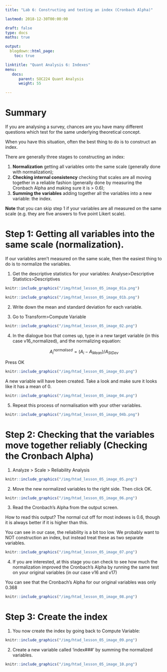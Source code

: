 ```yaml
---
title: "Lab 6: Constructing and testing an index (Cronbach Alpha)"

lastmod: 2018-12-30T00:00:00

draft: false
type: docs
maths: true	

output:
  blogdown::html_page:
    toc: true

linktitle: "Quant Analysis 6: Indexes"
menu:
   docs:
      parent: SOC224 Quant Analysis
      weight: 55

---
```

<style> img { padding:1px; border:1px solid #021a40; } </style>

# Summary
If you are analysing a survey, chances are you have many different questions which test for the same underlying theoretical concept. 

When you have this situation, often the best thing to do is to construct an index. 

There are generally three stages to constructing an index: 

1. **Normalization** getting all variables onto the same scale (generally done with normalization); 
2. **Checking internal consistency** checking that scales are all moving together in a reliable fashion (generally done by measuring the Cronbach Alpha and making sure it is > 0.6);
3. **Summing the variables** adding together all the variables into a new variable: the index.

**Note** that you can skip step 1 if your variables are all measured on the same scale (e.g. they are five answers to five point Likert scale).

# Step 1: Getting all variables into the same scale (normalization).

If our variables aren't measured on the same scale, then the easiest thing to do is to normalize the variables. 

1)  Get the descriptive statistics for your variables: Analyse>Descriptive Statistics>Descriptives

```r
knitr::include_graphics("/img/htad_lesson_05_image_01a.png")
```

```r
knitr::include_graphics("/img/htad_lesson_05_image_01b.png")
```

2)  Write down the mean and standard deviation for each variable. 

3)  Go to Transform>Compute Variable

```r
knitr::include_graphics("/img/htad_lesson_05_image_02.png")
```

4)  In the dialogue box that comes up, type in a new target variable (in this case v16_normalized), and the normalizing equation: 

$$A^{normalised}_i = (A_i - A_{Mean})/A_{St Dev}$$

Press OK

```r
knitr::include_graphics("/img/htad_lesson_05_image_03.png")
```

A new variable will have been created. Take a look and make sure it looks like it has a mean of 0.

```r
knitr::include_graphics("/img/htad_lesson_05_image_04.png")
```
 
5.  Repeat this process of normalisation with your other variables.

```r
knitr::include_graphics("/img/htad_lesson_05_image_04b.png")
```

# Step 2: Checking that the variables move together reliably (Checking the Cronbach Alpha)

1)  Analyze > Scale > Reliability Analysis

```r
knitr::include_graphics("/img/htad_lesson_05_image_05.png")
```

2)  Move the new normalized variables to the right side. Then click OK.

```r
knitr::include_graphics("/img/htad_lesson_05_image_06.png")
```

3)  Read the Cronbach's Alpha from the output screen.

How to read this output? The normal cut off for most indexes is 0.6, though it is always better if it is higher than this.

You can see in our case, the reliability is a bit too low. We probably want to NOT construction an index, but instead treat these as two separate variables.

```r
knitr::include_graphics("/img/htad_lesson_05_image_07.png")
```

4)  If you are interested, at this stage you can check to see how much the normalization improved the Cronbach's Alpha by running the same test on your original variables (in our case v16 and v17)

You can see that the Cronbach's Alpha for our original variables was only 0.368

```r
knitr::include_graphics("/img/htad_lesson_05_image_08.png")
```

# Step 3: Create the index

1)  You now create the index by going back to Compute Variable:

```r
knitr::include_graphics("/img/htad_lesson_05_image_09.png")
```

2)  Create a new variable called 'index###' by summing the normalized variables.
 
```r
knitr::include_graphics("/img/htad_lesson_05_image_10.png")
```
